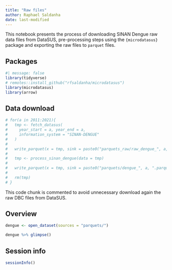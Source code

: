 ```yaml
---
title: "Raw files"
author: Raphael Saldanha
date: last-modified
---
```


This notebook presents the process of downloading SINAN Dengue raw data files from DataSUS, pre-processing steps using the `{microdatasus}` package and exporting the raw files to `parquet` files.

## Packages

```r
#| message: false
library(tidyverse)
# remotes::install_github("rfsaldanha/microdatasus")
library(microdatasus)
library(arrow)
```

## Data download

```r
# for(a in 2011:2021){
#   tmp <- fetch_datasus(
#     year_start = a, year_end = a,
#     information_system = "SINAN-DENGUE"
#   )
# 
#   write_parquet(x = tmp, sink = paste0("parquets_raw/raw_dengue_", a, ".parquet"))
#   
#   tmp <- process_sinan_dengue(data = tmp)
#   
#   write_parquet(x = tmp, sink = paste0("parquets/dengue_", a, ".parquet"))
#   
#   rm(tmp)
# }
```

::: callout-warning
This code chunk is commented to avoid unnecessary download again the raw DBC files from DataSUS.
:::

## Overview

```r
dengue <- open_dataset(sources = "parquets/")
```

```r
dengue %>% glimpse()
```

## Session info

```r
sessionInfo()
```
